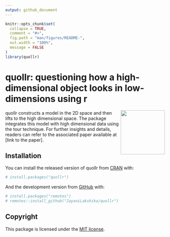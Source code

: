 ```yaml
---
output: github_document
---
```


<!-- README.md is generated from README.Rmd. Please edit that file -->

```r
knitr::opts_chunk$set(
  collapse = TRUE,
  comment = "#>",
  fig.path = "man/figures/README-",
  out.width = "100%",
  message = FALSE
)
library(quollr)
```

# quollr: questioning how a high-dimensional object looks in low-dimensions using r 
<img src="man/figures/logo.png" align="right" height="139" alt="" />

quollr constructs a model in the 2D space and then lifts to the high dimensional space. The package integrates this model with high dimensional data using the tour technique. For further insights and details, readers can refer to the associated paper available at [link to the paper].

## Installation

You can install the released version of quollr from [CRAN](https://CRAN.R-project.org) with:

``` r
# install.packages("quollr")
```

And the development version from [GitHub](https://github.com/) with:

``` r
# install.packages("remotes")
# remotes::install_github("JayaniLakshika/quollr")
```

## Copyright

This package is licensed under the [MIT license](https://github.com/JayaniLakshika/quollr/LICENSE.md). 

